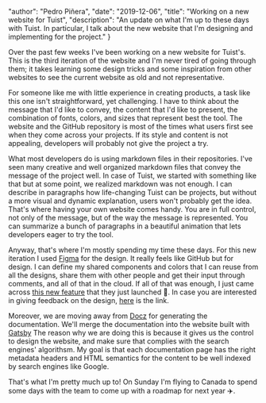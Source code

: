
  "author": "Pedro Piñera",
  "date": "2019-12-06",
  "title": "Working on a new website for Tuist",
  "description": "An update on what I'm up to these days with Tuist. In particular, I talk about the new website that I'm designing and implementing for the project."
}




Over the past few weeks I've been working on a new website for Tuist's.
This is the third iteration of the website and I'm never tired of going through them;
it takes learning some design tricks and some inspiration from other websites to see the current website as old and not representative.

For someone like me with little experience in creating products,
a task like this one isn't straightforward, yet challenging.
I have to think about the message that I'd like to convey,
the content that I'd like to present,
the combination of fonts, colors, and sizes that represent best the tool.
The website and the GitHub repository is most of the times what users first see when they come across your projects.
If its style and content is not appealing,
developers will probably not give the project a try.

What most developers do is using markdown files in their repositories.
I've seen many creative and well organized markdown files that convey the message of the project well.
In case of Tuist,
we started with something like that but at some point,
we realized markdown was not enough.
I can describe in paragraphs how life-changing Tuist can be projects,
but without a more visual and dynamic explanation,
users won't probably get the idea.
That's where having your own website comes handy.
You are in full control,
not only of the message,
but of the way the message is represented.
You can summarize a bunch of paragraphs in a beautiful animation that lets developers eager to try the tool.

Anyway,
that's where I'm mostly spending my time these days.
For this new iteration I used [Figma](https://figma.com) for the design.
It really feels like GitHub but for design.
I can define my shared components and colors that I can reuse from all the designs,
share them with other people and get their input through comments,
and all of that in the cloud.
If all of that was enough,
I just came across [this new feature](https://www.figma.com/blog/announcing-auto-layout/) that they just launched 🤯.
In case you are interested in giving feedback on the design, [here](https://www.figma.com/file/NjaC1IooavnI82mxRY6T6C/Website-2.0?node-id=1%3A4) is the link.

Moreover,
we are moving away from [Docz](https://www.docz.site/) for generating the documentation.
We'll merge the documentation into the website built with [Gatsby](https://www.gatsbyjs.org/)
The reason why we are doing this is because it gives us the control to design the website,
and make sure that complies with the search engines' algorithsm.
My goal is that each documentation page has the right metadata headers and HTML semantics for the content to be well indexed by search engines like Google.

That's what I'm pretty much up to! On Sunday I'm flying to Canada to spend some days with the team to come up with a roadmap for next year ✈️.

    
